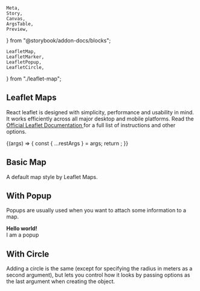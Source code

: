    Meta,
    Story,
    Canvas,
    ArgsTable,
    Preview,
} from "@storybook/addon-docs/blocks";

    LeafletMap,
    LeafletMarker,
    LeafletPopup,
    LeafletCircle,
} from "./leaflet-map";

<Meta title="Maps/Leaflet Maps" component={LeafletMap} />

## Leaflet Maps

<p class="sbdocs-desc">
    React leaflet is designed with simplicity, performance and usability in
    mind. It works efficiently across all major desktop and mobile platforms.
    Read the
    <a
        href="https://react-leaflet.js.org/"
        target="_blank"
        rel="noopener noreferrer"
    >
        Official Leaflet Documentation
    </a> for a full list of instructions and other options.
</p>

<Canvas>
    <Story
        name="Map Controls"
        argTypes={{
            scrollWheelZoom: {
                control: {
                    type: `boolean`,
                },
            },
        }}
    >
        {(args) => {
            const { ...restArgs } = args;
            return <LeafletMap {...restArgs} />;
        }}
    </Story>
</Canvas>

<ArgsTable of={LeafletMap} story="Map Controls" />

## Basic Map

A default map style by Leaflet Maps.

<Preview withToolbar>
    <Story name="Basic Map">
        <LeafletMap
            height={["300px", "400px"]}
            width="100%"
            lat={-12.043333}
            lng={-77.028333}
        >
            <LeafletMarker />
        </LeafletMap>
    </Story>
</Preview>

## With Popup

Popups are usually used when you want to attach some information to a map.

<Preview withToolbar>
    <Story name="With Popup">
        <LeafletMap
            height={["300px", "400px"]}
            width="100%"
            lat={-12.043333}
            lng={-77.028333}
        >
            <LeafletMarker>
                <LeafletPopup>
                    <b>Hello world!</b>
                    <br />I am a popup
                </LeafletPopup>
            </LeafletMarker>
        </LeafletMap>
    </Story>
</Preview>

## With Circle

Adding a circle is the same (except for specifying the radius in meters as a second argument), but lets you control how it looks by passing options as the last argument when creating the object.

<Preview withToolbar>
    <Story name="With Circle">
        <LeafletMap
            height={["300px", "400px"]}
            width="100%"
            lat={-12.043333}
            lng={-77.028333}
        >
            <LeafletCircle
                fillColor="#f03"
                color="red"
                fillOpacity={0.5}
                radius={500}
            />
        </LeafletMap>
    </Story>
</Preview>
